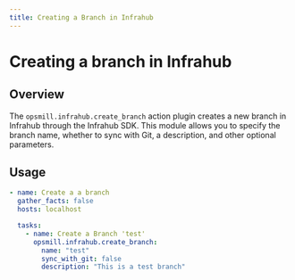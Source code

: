 ```yaml
---
title: Creating a Branch in Infrahub
---
```


# Creating a branch in Infrahub

## Overview

The `opsmill.infrahub.create_branch` action plugin creates a new branch in Infrahub through the Infrahub SDK. This module allows you to specify the branch name, whether to sync with Git, a description, and other optional parameters.

## Usage

```yaml
- name: Create a a branch
  gather_facts: false
  hosts: localhost

  tasks:
    - name: Create a Branch 'test'
      opsmill.infrahub.create_branch:
        name: "test"
        sync_with_git: false
        description: "This is a test branch"
```